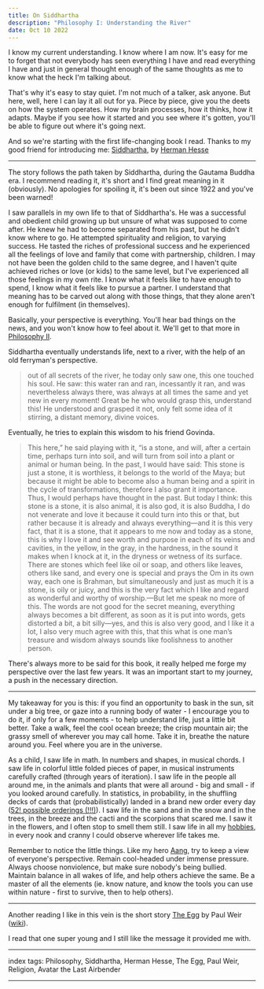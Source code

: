 ```yaml
---
title: On Siddhartha
description: "Philosophy I: Understanding the River"
date: Oct 10 2022
---
```


I know my current understanding. I know where I am now. It's easy for me to forget that not everybody has seen everything I have and read everything I have and just in general thought enough of the same thoughts as me to know what the heck I'm talking about.

That's why it's easy to stay quiet. I'm not much of a talker, ask anyone. But here, well, here I can lay it all out for ya. Piece by piece, give you the deets on how the system operates. How my brain processes, how it thinks, how it adapts. Maybe if you see how it started and you see where it's gotten, you'll be able to figure out where it's going next.

And so we're starting with the first life-changing book I read. Thanks to my good friend for introducing me: [Siddhartha](https://www.gutenberg.org/ebooks/2500), by [Herman Hesse](https://en.wikipedia.org/wiki/Hermann_Hesse)

---

The story follows the path taken by Siddhartha, during the Gautama Buddha era. I recommend reading it, it's short and I find great meaning in it (obviously). No apologies for spoiling it, it's been out since 1922 and you've been warned!

I saw parallels in my own life to that of Siddhartha's. He was a successful and obedient child growing up but unsure of what was supposed to come after. He knew he had to become separated from his past, but he didn't know where to go. He attempted spirituality and religion, to varying success. He tasted the riches of professional success and he experienced all the feelings of love and family that come with partnership, children. I may not have been the golden child to the same degree, and I haven't quite achieved riches or love (or kids) to the same level, but I've experienced all those feelings in my own rite. I know what it feels like to have enough to spend, I know what it feels like to pursue a partner. I understand that meaning has to be carved out along with those things, that they alone aren't enough for fulfilment (in themselves).

Basically, your perspective is everything. You'll hear bad things on the news, and you won't know how to feel about it. We'll get to that more in [Philosophy II](/posts/on-meditations).

Siddhartha eventually understands life, next to a river, with the help of an old ferryman's perspective.

> out of all secrets of the river, he today only saw one, this one touched his soul. He saw: this water ran and ran, incessantly it ran, and was nevertheless always there, was always at all times the same and yet new in every moment! Great be he who would grasp this, understand this! He understood and grasped it not, only felt some idea of it stirring, a distant memory, divine voices.

Eventually, he tries to explain this wisdom to his friend Govinda.

> This here,” he said playing with it, “is a stone, and will, after a certain time, perhaps turn into soil, and will turn from soil into a plant or animal or human being. In the past, I would have said: This stone is just a stone, it is worthless, it belongs to the world of the Maya; but because it might be able to become also a human being and a spirit in the cycle of transformations, therefore I also grant it importance. Thus, I would perhaps have thought in the past. But today I think: this stone is a stone, it is also animal, it is also god, it is also Buddha, I do not venerate and love it because it could turn into this or that, but rather because it is already and always everything—and it is this very fact, that it is a stone, that it appears to me now and today as a stone, this is why I love it and see worth and purpose in each of its veins and cavities, in the yellow, in the gray, in the hardness, in the sound it makes when I knock at it, in the dryness or wetness of its surface. There are stones which feel like oil or soap, and others like leaves, others like sand, and every one is special and prays the Om in its own way, each one is Brahman, but simultaneously and just as much it is a stone, is oily or juicy, and this is the very fact which I like and regard as wonderful and worthy of worship.—But let me speak no more of this. The words are not good for the secret meaning, everything always becomes a bit different, as soon as it is put into words, gets distorted a bit, a bit silly—yes, and this is also very good, and I like it a lot, I also very much agree with this, that this what is one man’s treasure and wisdom always sounds like foolishness to another person.

There's always more to be said for this book, it really helped me forge my perspective over the last few years. It was an important start to my journey, a push in the necessary direction.

---

My takeaway for you is this: if you find an opportunity to bask in the sun, sit under a big tree, or gaze into a running body of water - I encourage you to do it, if only for a few moments - to help understand life, just a little bit better. Take a walk, feel the cool ocean breeze; the crisp mountain air; the grassy smell of wherever you may call home. Take it in, breathe the nature around you. Feel where you are in the universe.

As a child, I saw life in math. In numbers and shapes, in musical chords. I saw life in colorful little folded pieces of paper, in musical instruments carefully crafted (through years of iteration). I saw life in the people all around me, in the animals and plants that were all around - big and small - if you looked around carefully. In statistics, in probability, in the shuffling decks of cards that (probabilistically) landed in a brand new order every day ([52! possible orderings (!!!)](https://en.wikipedia.org/wiki/Shuffling#Randomization)). I saw life in the sand and in the snow and in the trees, in the breeze and the cacti and the scorpions that scared me. I saw it in the flowers, and I often stop to smell them still. I saw life in all my [hobbies](/posts/on-hobbies), in every nook and cranny I could observe wherever life takes me.

Remember to notice the little things. Like my hero [Aang](https://en.wikipedia.org/wiki/Avatar:_The_Last_Airbender), try to keep a view of everyone's perspective. Remain cool-headed under immense pressure. Always choose nonviolence, but make sure nobody's being bullied. Maintain balance in all wakes of life, and help others achieve the same. Be a master of all the elements (ie. know nature, and know the tools you can use within nature - first to survive, then to help others).

---

Another reading I like in this vein is the short story [The Egg](http://www.galactanet.com/oneoff/theegg_mod.html) by Paul Weir ([wiki](https://en.wikipedia.org/wiki/The_Egg_(Weir_short_story))).

I read that one super young and I still like the message it provided me with.

---

index tags: Philosophy, Siddhartha, Herman Hesse, The Egg, Paul Weir, Religion, Avatar the Last Airbender

---
